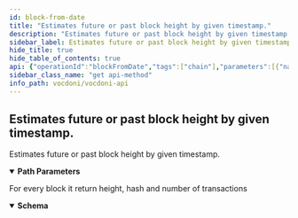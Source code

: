 ```yaml
---
id: block-from-date
title: "Estimates future or past block height by given timestamp."
description: "Estimates future or past block height by given timestamp."
sidebar_label: Estimates future or past block height by given timestamp.
hide_title: true
hide_table_of_contents: true
api: {"operationId":"blockFromDate","tags":["chain"],"parameters":[{"name":"timestamp","in":"path","description":"Timestamp on XX format","required":true,"schema":{"type":"string","format":"date-time","example":"2017-07-21T17:32:28Z"}}],"responses":{"200":{"description":"For every block it return height, hash and number of transactions","content":{"application/json":{"schema":{"type":"object","properties":{"height":{"type":"integer","format":"int32","example":64924}}}}}}},"description":"Estimates future or past block height by given timestamp.","method":"get","path":"/chain/blockdate/{timestamp}","servers":[{"url":"https://api.vocdoni.io/version/v3"}],"security":[{"bearerAuth":[]}],"securitySchemes":{"bearerAuth":{"type":"http","scheme":"bearer"}},"info":{"version":"2.0.0","title":"Vocdoni API","license":{"name":"MIT"},"description":"**Goals and Objectives:** The Vocdoni API is meant to be the entry point for external integrators to add voting capabilities to an existing  CRM, customer base and product experience. The API should act as a satellite that facilitates creating votes using  Vocdoni, without the hassle of learning a deep platform."},"postman":{"name":"Estimates future or past block height by given timestamp.","description":{"type":"text/plain"},"url":{"path":["chain","blockdate",":timestamp"],"host":["{{baseUrl}}"],"query":[],"variable":[{"disabled":false,"description":{"content":"(Required) Timestamp on XX format","type":"text/plain"},"type":"any","value":"","key":"timestamp"}]},"header":[{"key":"Accept","value":"application/json"}],"method":"GET"}}
sidebar_class_name: "get api-method"
info_path: vocdoni/vocdoni-api
---
```



## Estimates future or past block height by given timestamp.



Estimates future or past block height by given timestamp.

<details style={{"marginBottom":"1rem"}} data-collapsed={false} open={true}><summary style={{}}><strong>Path Parameters</strong></summary><div><ul><ParamsItem className={"paramsItem"} param={{"name":"timestamp","in":"path","description":"Timestamp on XX format","required":true,"schema":{"type":"string","format":"date-time","example":"2017-07-21T17:32:28Z"}}}></ParamsItem></ul></div></details><div><ApiTabs><TabItem label={"200"} value={"200"}><div>

For every block it return height, hash and number of transactions

</div><div><MimeTabs schemaType={"response"}><TabItem label={"application/json"} value={"application/json"}><SchemaTabs><TabItem label={"Schema"} value={"Schema"}><details style={{}} data-collapsed={false} open={true}><summary style={{"textAlign":"left"}}><strong>Schema</strong></summary><div style={{"textAlign":"left","marginLeft":"1rem"}}></div><ul style={{"marginLeft":"1rem"}}><SchemaItem collapsible={false} name={"height"} required={false} schemaDescription={undefined} schemaName={"int32"} qualifierMessage={undefined} defaultValue={undefined}></SchemaItem></ul></details></TabItem><TabItem label={"Example (from schema)"} value={"Example (from schema)"}><ResponseSamples responseExample={"{\n  \"height\": 64924\n}"} language={"json"}></ResponseSamples></TabItem></SchemaTabs></TabItem></MimeTabs></div></TabItem></ApiTabs></div>
      